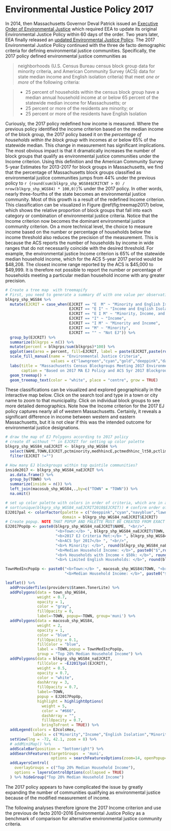 # Environmental Justice Policy 2017

In 2014, then Massachusetts Governor Deval Patrick issued an [Executive Order of Environmental Justice](http://www.mass.gov/courts/docs/lawlib/eo500-599/eo552.pdf) which required EEA to update its original Environmental Justice Policy within 60 days of the order. Two years later, EEA finally released an [updated Environmental Justice Policy](https://www.mass.gov/files/documents/2017/11/29/2017-environmental-justice-policy_0.pdf). The 2017 Environmental Justice Policy continued with the three de facto demographic criteria for defining environmental justice communities. Specifically, the 2017 policy defined environmental justice communities as 

> neighborhoods (U.S. Census Bureau census block group data for minority criteria, and American Community Survey (ACS) data for state median income and English isolation criteria) that meet *one or more* of the following criteria:

> * 25 percent of households within the census block group have a median annual household income at or below 65 percent of the statewide median income for Massachusetts; or
* 25 percent or more of the residents are minority; or
* 25 percent or more of the residents have English Isolation

Curiously, the 2017 policy redefined how income is measured. Where the previous policy identified the income criterion based on the median income of the block group, the 2017 policy based it on the *percentage of households within the block group* with incomes at or below 65% of the statewide median. This change in measurement has significant implications. The most obvious impact is that it dramatically increases the number of block groups that qualify as environmental justice communities under the Income criterion. Using this definition and the American Community Survey 5-year Estimates for 2013-2017 for block groups in Massachusetts, we find that the percentage of Massachusetts block groups classified as environmental justice communities jumps from 44% under the previous policy to `r {round(sum(blkgrp_shp_WGS84$CRITCNT > 0) / nrow(blkgrp_shp_WGS84) * 100,0)}`% under the 2017 policy. In other words, nearly three-fourths of the state becomes an environmental justice community.  Most of this growth is a result of the redefined Income criterion. This classification can be visualized in Figure \@ref(fig:treemap2017) below, which shows the relative proportion of block groups that fall into each category or combination of environmental justice criteria. Notice that the Income criterion now becomes the dominant environmental justice community criterion. 
On a more technical level, the choice to measure income based on the number or percentage of households below the income threshold also reduces the precision of the measurement. This is because the ACS reports the number of households by income in wide ranges that do not necessarily coincide with the desired threshold. For example, the environmental justice Income criterion is 65% of the statewide median household income, which for the ACS 5-year 2017 period would be $48,208. The closest income range reported by the ACS is \$45,000 to \$49,999. It is therefore not possible to report the number or percentage of households meeting a particular median household income with any greater precision.  

```r
# Create a tree map  with treemapify
# First, you need to generate a summary df with one value per observation or EJ criterion
blkgrp_shp_WGS84 %>% 
  mutate(EJCRIT = case_when(EJCRIT == "E  M" ~ "Minority and English Isolation",
                            EJCRIT == "E I" ~ "Income and English Isolation",
                            EJCRIT == "E I M" ~ "Minority, Income, and English Isolation",
                            EJCRIT == "I" ~ "Income",
                            EJCRIT == "I M" ~ "Minority and Income",
                            EJCRIT == "M" ~ "Minority",
                            EJCRIT == "" ~ "Not EJ")) %>% 
  group_by(EJCRIT) %>% 
  summarize(blkgrps = n()) %>% 
  mutate(percent = blkgrps/sum(blkgrps)*100) %>% 
  ggplot(aes(area = percent, fill=EJCRIT, label = paste(EJCRIT,paste(round(percent,1),"%"),sep="\n"))) + 
  scale_fill_manual(name = "Environmental Justice Criteria", 
                    values = c("lawngreen","cyan","gold","deeppink","darkgreen","navyblue","gray88")) +
  labs(title = "Massachusetts Census Blockgroups Meeting 2017 Environmental Justice Criteria",
       caption = "Based on 2017 MA EJ Policy and ACS 5yr 2017 Blockgroup Estimates") +
  geom_treemap() + 
  geom_treemap_text(color = "white", place = "centre", grow = TRUE)
```

These classifications can be visualized and explored geographically in the interactive map below. Click on the search tool and type in a town or city name to zoom to that municipality. Click on individual block groups to see more detailed demographics. Note how the Income criterion for the 2017 EJ policy captures nearly all of western Massachusetts. Certainly, it reveals a significant difference in income between western and eastern Massachusetts, but it is not clear if this was the intended outcome for environmental justice designations. 

```r
# draw the map of EJ Polygons according to 2017 policy
# create df without "" in EJCRIT for setting up color palette
blkgrp_shp_WGS84_naEJCRIT <- blkgrp_shp_WGS84 %>%
  select(NAME,TOWN,EJCRIT,pctminority,medhhincE,pctmedhhinc_lt50,pctlimitenghh) %>% 
  filter(EJCRIT !="")

# How many EJ blockgroups within top quintile communities?
inside2017 <- blkgrp_shp_WGS84_naEJCRIT %>% 
  as.data.frame() %>% 
  group_by(TOWN) %>% 
  summarize(inside = n()) %>% 
  left_join(macosub_shp_WGS84,.,by=c("TOWN" = "TOWN")) %>% 
  na.omit()

# set up color palette with colors in order of criteria, which are in alphabetical order by default
# sort(unique(blkgrp_shp_WGS84_naEJCRIT2010$EJCRIT)) # confirm order of criteria
EJ2017pal <- colorFactor(palette = c("deeppink","cyan","navyblue","lawngreen","darkgreen","gold"), 
                         domain = blkgrp_shp_WGS84_naEJCRIT$EJCRIT)
# Create popup. NOTE THAT POPUP AND PALETTE MUST BE CREATED FROM EXACT SAME DF AS USED IN leaflet() MAP. OTHERWISE, POPUPS WILL SHOW UP IN THE WRONG LOCATION!
EJ2017PopUp <- paste0(blkgrp_shp_WGS84_naEJCRIT$NAME, "<br/>",
                      "<b>Town:</b> ", blkgrp_shp_WGS84_naEJCRIT$TOWN, "<br/>",
                      "<b>2017 EJ Criteria Met:</b> ", blkgrp_shp_WGS84_naEJCRIT$EJCRIT, "<br/>",
                      "<b>ACS 5yr 2017</b> ", "<br/>",
                      "<b>% Minority: </b>", round(blkgrp_shp_WGS84_naEJCRIT$pctminority,1),"<br/>",
                      "<b>Median Household Income: </b>", paste0("$",round(blkgrp_shp_WGS84_naEJCRIT$medhhincE)),"<br/>",
                      "<b>% Households with Income < $50k: </b>", round(blkgrp_shp_WGS84_naEJCRIT$pctmedhhinc_lt50,1),"<br/>",
                      "<b>% Limited English Households: </b>", round(blkgrp_shp_WGS84_naEJCRIT$pctlimitenghh,1))

TownMedIncPopUp <- paste0("<b>Town:</b> ", macosub_shp_WGS84$TOWN, "<br/>",
                          "<b>Median Household Income: </b>", paste0("$",round(macosub_shp_WGS84$medhhinc)))

leaflet() %>% 
  addProviderTiles(providers$Stamen.TonerLite) %>% 
  addPolygons(data = town_shp_WGS84,
              weight = 0.7,
              opacity = 1,
              color = "gray",
              fillOpacity = 0,
              label=~TOWN, popup=~TOWN, group='muni') %>% 
  addPolygons(data = macosub_shp_WGS84,
              weight = 2,
              opacity = 1,
              color = "blue",
              fillOpacity = 0.1,
              fillColor = "blue",
              label = ~TOWN,popup = TownMedIncPopUp,
              group = "Top 20% Median Household Income") %>% 
  addPolygons(data = blkgrp_shp_WGS84_naEJCRIT,
              fillColor = ~EJ2017pal(EJCRIT), 
              weight = 0.5,
              opacity = 0.7,
              color = "white",
              dashArray = 3,
              fillOpacity = 0.7,
              label=~TOWN, 
              popup = EJ2017PopUp,
              highlight = highlightOptions(
                weight = 5,
                color = "#666",
                dashArray = "",
                fillOpacity = 0.7,
                bringToFront = TRUE)) %>% 
  addLegend(colors = EJcolsHex, 
            labels = c("Minority","Income","English Isolation","Minority and Income","Minority and English Isolation","Income and English Isolation","Minority, Income, and English Isolation"), title = "Environmental Justice Populations", position = "bottomleft") %>% 
  setView(lng = -72, 42.1, zoom = 8) %>% 
  # addMiniMap() %>% 
  addScaleBar(position = "bottomright") %>% 
  addSearchFeatures(targetGroups  = 'muni', 
                    options = searchFeaturesOptions(zoom=14, openPopup=TRUE, hideMarkerOnCollapse=T)) %>% 
  addLayersControl(
    overlayGroups = c("Top 20% Median Household Income"),
    options = layersControlOptions(collapsed = TRUE)
  ) %>% hideGroup("Top 20% Median Household Income")
```

The 2017 policy appears to have complicated the issue by greatly expanding the number of communities qualifying as environmental justice because of the modified measurement of income. 

The following analyses therefore ignore the 2017 Income criterion and use the previous de facto 2010-2016 Environmental Justice Policy as a benchmark of comparison for alternative environmental justice community criteria.

